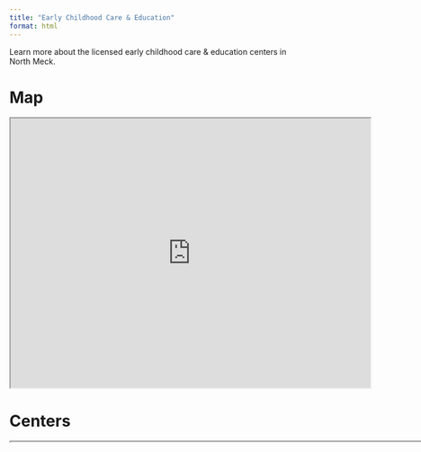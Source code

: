 ```yaml
---
title: "Early Childhood Care & Education"
format: html
---
```


Learn more about the licensed early childhood care & education centers in North Meck.

# Map

```{=html}
<iframe src="https://www.google.com/maps/d/embed?mid=1dAzMPUSCLLpFgbM492gGsVCd_JpkogA&hl=en&ehbc=2E312F" width="640" height="480"></iframe>
```

# Centers

```{=html}
<iframe width="1000" height="00" src="https://allievor.shinyapps.io/childcare-information1/" title="Racial Demographics"></iframe>
```
